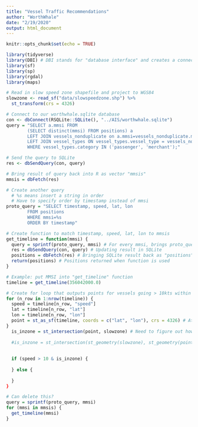 ```yaml
---
title: "Vessel Traffic Recommendations"
author: "WorthWhale"
date: "2/19/2020"
output: html_document
---
```


```r
knitr::opts_chunk$set(echo = TRUE)
```

```r

library(tidyverse)
library(DBI) # DBI stands for "database interface" and creates a connection between R and other database management systems
library(sf)
library(sp)
library(rgdal)
library(maps)

```

```r

# Read in slow speed zone shapefile and project to WGS84
slowzone <- read_sf("data/slowspeedzone.shp") %>% 
  st_transform(crs = 4326)

```


```r

# Connect to our worthwhale.sqlite database
con <- dbConnect(RSQLite::SQLite(), "../AIS/worthwhale.sqlite")
query = "SELECT a.mmsi FROM 
        (SELECT distinct(mmsi) FROM positions) a
        LEFT JOIN vessels_nonduplicate on a.mmsi=vessels_nonduplicate.mmsi
        LEFT JOIN vessel_types ON vessel_types.vessel_type = vessels_nonduplicate.vessel_type
        WHERE vessel_types.category IN ('passenger', 'merchant');"

# Send the query to SQLite
res <- dbSendQuery(con, query)

# Bring result of query back into R as vector "mmsis"
mmsis = dbFetch(res)

```

```r

# Create another query
  # %s means insert a string in order
  # Have to specify order by timestamp instead of mmsi
proto_query = "SELECT timestamp, speed, lat, lon 
        FROM positions 
        WHERE mmsi=%s 
        ORDER BY timestamp"

# Create function to match timestamp, speed, lat, lon to mmsis
get_timeline = function(mmsi) {
  query = sprintf(proto_query, mmsi) # For every mmsi, brings proto_query into query
  res = dbSendQuery(con, query) # Updating result in SQLite
  positions = dbFetch(res) # Bringing SQLite result back as "positions"
  return(positions) # Positions returned when function is used
}

```

```r

# Example: put MMSI into "get_timeline" function
timeline = get_timeline(356042000.0)

# Create for loop that outputs points for vessels going > 10kts within slow speed zone
for (n_row in 1:nrow(timeline)) {
  speed = timeline[n_row, "speed"]
  lat = timeline[n_row, "lat"]
  lon = timeline[n_row, "lon"]
  point = st_as_sf(timeline, coords = c("lat", "lon"), crs = 4326) # Attach geometries to lat/lon 
}
  is_inzone = st_intersection(point, slowzone) # Need to figure out how to bring our slow speed zone in
  
  #is_inzone = st_intersection(st_geometry(slowzone), st_geometry(point)) # Need to figure out how to bring our slow speed zone in
  
  
  if (speed > 10 & is_inzone) {
    
  } else {
    
  }
}

```

```r

# Can delete this?
query = sprintf(proto_query, mmsi)
for (mmsi in mmsis) {
  get_timeline(mmsi) 
}

```



